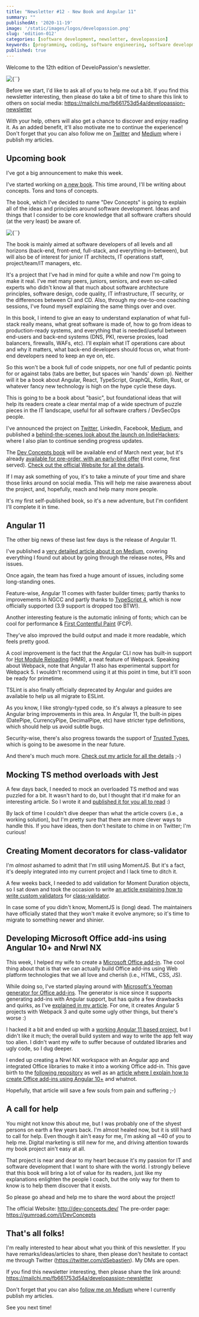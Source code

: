 ```yaml
---
title: "Newsletter #12 - New Book and Angular 11"
summary: ""
publishedAt: '2020-11-19'
image: '/static/images/logos/developassion.png'
slug: 'edition-012'
categories: [software development, newsletter, developassion]
keywords: [programming, coding, software engineering, software development, it, newsletter]
published: true
---
```


Welcome to the 12th edition of DeveloPassion's newsletter.

<BlogPostCenteredContent>
  <Image
    alt={``}
    src={`/static/images/logos/developassion.png`}
    width={480}
    height={270}
    priority
  />
</BlogPostCenteredContent>

Before we start, I'd like to ask all of you to help me out a bit. If you find this newsletter interesting, then please do take a bit of time to share this link to others on social media: https://mailchi.mp/fb661753d54a/developassion-newsletter

With your help, others will also get a chance to discover and enjoy reading it. As an added benefit, it'll also motivate me to continue the experience! Don't forget that you can also follow me on <a href="https://dsebastien.medium.com" rel="noopener">Twitter</a> and <a href="https://dsebastien.medium.com" rel="noopener">Medium</a> where i publish my articles.

## Upcoming book

I've got a big announcement to make this week.

I've started working on <a href="http://dev-concepts.dev/" rel="noopener">a new book</a>. This time around, I'll be writing about concepts. Tons and tons of concepts.

The book, which I've decided to name "Dev Concepts" is going to explain all of the ideas and principles around software development. Ideas and things that I consider to be core knowledge that all software crafters should (at the very least) be aware of.

<BlogPostCenteredContent>
  <Image
    alt={``}
    src={`/static/images/news/2020/dev-concepts-cover.png`}
    width={640}
    height={360}
    priority
  />
</BlogPostCenteredContent>

The book is mainly aimed at software developers of all levels and all horizons (back-end, front-end, full-stack, and everything in-between), but will also be of interest for junior IT architects, IT operations staff, project/team/IT managers, etc.

It's a project that I've had in mind for quite a while and now I'm going to make it real. I've met many peers, juniors, seniors, and even so-called experts who didn't know all that much about software architecture principles, software design, code quality, IT infrastructure, IT security, or the differences between CI and CD. Also, through my one-to-one coaching sessions, I've found myself explaining the same things over and over.

In this book, I intend to give an easy to understand explanation of what full-stack really means, what great software is made of, how to go from ideas to production-ready systems, and everything that is needed/useful between end-users and back-end systems (DNS, PKI, reverse proxies, load balancers, firewalls, WAFs, etc). I'll explain what IT operations care about and why it matters, what back-end developers should focus on, what front-end developers need to keep an eye on, etc.

So this won't be a book full of code snippets, nor one full of pedantic points for or against tabs (tabs are better, but spaces win 'hands' down :p). Neither will it be a book about Angular, React, TypeScript, GraphQL, Kotlin, Rust, or whatever fancy new technology is high on the hype cycle these days.

This is going to be a book about "basic", but foundational ideas that will help its readers create a clear mental map of a wide spectrum of puzzle pieces in the IT landscape, useful for all software crafters / DevSecOps people.

I've announced the project on <a href="https://twitter.com/dSebastien/status/1326426900038815744" rel="noopener">Twitter</a>, LinkedIn, Facebook, <a href="https://dsebastien.medium.com/software-development-concepts-ea970b37501b" rel="noopener">Medium</a>, and published a <a href="https://www.indiehackers.com/post/devconcepts-book-journey-kickstart-0c0a2eb71a" rel="noopener">behind-the-scenes look about the launch on IndieHackers</a>; where I also plan to continue sending progress updates.

The <a href="https://www.dev-concepts.dev/" rel="noopener">Dev Concepts book</a> will be available end of March next year, but it's already <a href="https://gumroad.com/l/DevConcepts" rel="noopener">available for pre-order, with an early-bird offer</a> (first come, first served). <a href="https://dev-concepts.dev/" rel="noopener">Check out the official Website for all the details</a>.

If I may ask something of you, it's to take a minute of your time and share those links around on social media. This will help me raise awareness about the project, and, hopefully, reach and help many more people.

It's my first self-published book, so it's a new adventure, but I'm confident I'll complete it in time.

## Angular 11

The other big news of these last few days is the release of Angular 11.

I've published a <a href="https://medium.com/swlh/angular-11-in-depth-9a7372b4a600" rel="noopener">very detailed article about it on Medium</a>, covering everything I found out about by going through the release notes, PRs and issues.

Once again, the team has fixed a huge amount of issues, including some long-standing ones.

Feature-wise, Angular 11 comes with faster builder times; partly thanks to improvements in NGCC and partly thanks to <a href="https://dsebastien.medium.com/whats-new-with-typescript-4-0-rc-9e5a3d5efdaa" rel="noopener">TypeScript 4</a>, which is now officially supported (3.9 support is dropped too BTW!).

Another interesting feature is the automatic inlining of fonts; which can be cool for performance & <a href="https://twitter.com/dSebastien/status/1278637908539424770" rel="noopener">First Contentful Paint</a> (FCP).

They've also improved the build output and made it more readable, which feels pretty good.

A cool improvement is the fact that the Angular CLI now has built-in support for <a href="https://webpack.js.org/guides/hot-module-replacement/" rel="noopener">Hot Module Reloading</a> (HMR), a neat feature of Webpack. Speaking about Webpack, note that Angular 11 also has experimental support for Webpack 5. I wouldn't recommend using it at this point in time, but it'll soon be ready for primetime.

TSLint is also finally officially deprecated by Angular and guides are available to help us all migrate to ESLint.

As you know, I like strongly-typed code, so it's always a pleasure to see Angular bring improvements in this area. In Angular 11, the built-in pipes (DatePipe, CurrencyPipe, DecimalPipe, etc) have stricter type definitions, which should help us avoid subtle bugs.

Security-wise, there's also progress towards the support of <a href="https://medium.com/swlh/angular-11-in-depth-9a7372b4a600" rel="noopener">Trusted Types</a>, which is going to be awesome in the near future.

And there's much much more. <a href="https://medium.com/swlh/angular-11-in-depth-9a7372b4a600" rel="noopener">Check out my article for all the details</a> ;-)

## Mocking TS method overloads with Jest

A few days back, I needed to mock an overloaded TS method and was puzzled for a bit. It wasn't hard to do, but I thought that it'd make for an interesting article.
So I wrote it and <a href="https://medium.com/javascript-in-plain-english/mocking-ts-method-overloads-with-jest-e9c3d3f1ce0c" rel="noopener">published it for you all to read</a> :)

By lack of time I couldn't dive deeper than what the article covers (i.e., a working solution), but I'm pretty sure that there are more clever ways to handle this. If you have ideas, then don't hesitate to chime in on Twitter; I'm curious!

## Creating Moment decorators for class-validator

I'm <i>almost</i> ashamed to admit that I'm still using MomentJS. But it's a fact, it's deeply integrated into my current project and I lack time to ditch it.

A few weeks back, I needed to add validation for Moment Duration objects, so I sat down and took the occasion to write <a href="https://medium.com/javascript-in-plain-english/creating-moment-decorators-for-class-validator-712b97de41ef" rel="noopener">an article explaining how to write custom validators</a> for <a href="https://github.com/typestack/class-validator" rel="noopener">class-validator</a>.

In case some of you didn't know, MomentJS is (long) dead. The maintainers have officially stated that they won't make it evolve anymore; so it's time to migrate to something newer and shinier.

## Developing Microsoft Office add-ins using Angular 10+ and Nrwl NX

This week, I helped my wife to create a <a href="https://docs.microsoft.com/en-us/office/dev/add-ins/overview/office-add-ins" rel="noopener">Microsoft Office add-in</a>. The cool thing about that is that we can actually build Office add-ins using Web platform technologies that we all love and cherish (i.e., HTML, CSS, JS).

While doing so, I've started playing around with <a href="https://github.com/OfficeDev/generator-office" rel="noopener">Microsoft's Yeoman generator for Office add-ins</a>. The generator is nice since it supports generating add-ins with Angular support, but has quite a few drawbacks and quirks, as I've <a href="https://medium.com/javascript-in-plain-english/developing-office-plugins-using-angular-and-nx-5aaf4461e967" rel="noopener">explained in my article</a>. For one, it creates Angular 5 projects with Webpack 3 and quite some ugly other things, but there's worse :)

I hacked it a bit and ended up with a <a href="https://github.com/dsebastien/word-plugin-angular-template" rel="noopener">working Angular 11 based project</a>, but I didn't like it much; the overall build system and way to write the app felt way too alien. I didn't want my wife to suffer because of outdated libraries and ugly code, so I dug deeper.

I ended up creating a Nrwl NX workspace with an Angular app and integrated Office libraries to make it into a working Office add-in. This gave birth to the <a href="https://github.com/dsebastien/office-plugins-nx-workspace-template" rel="noopener">following repository</a> as well as an <a href="https://medium.com/javascript-in-plain-english/developing-office-plugins-using-angular-and-nx-5aaf4461e967" rel="noopener">article where I explain how to create Office add-ins using Angular 10+</a> and whatnot.

Hopefully, that article will save a few souls from pain and suffering ;-)

## A call for help

You might not know this about me, but I was probably one of the shyest persons on earth a few years back. I'm almost healed now, but it is still hard to call for help. Even though it ain't easy for me, I'm asking all ~40 of you to help me. Digital marketing is still new for me, and driving attention towards my book project ain't easy at all.

That project is near and dear to my heart because it's my passion for IT and software development that I want to share with the world. I strongly believe that this book will bring a lot of value for its readers, just like my explanations enlighten the people I coach, but the only way for them to know is to help them discover that it exists.

So please go ahead and help me to share the word about the project!

The official Website: http://dev-concepts.dev/
The pre-order page: https://gumroad.com/l/DevConcepts

## That's all folks!

I'm really interested to hear about what you think of this newsletter. If you have remarks/ideas/articles to share, then please don't hesitate to contact me through Twitter (https://twitter.com/dSebastien). My DMs are open.

If you find this newsletter interesting, then please share the link around: https://mailchi.mp/fb661753d54a/developassion-newsletter

Don't forget that you can also <a href="https://dsebastien.medium.com" rel="noopener">follow me on Medium</a> where I currently publish my articles.

See you next time!

<BlogPostSignature />
